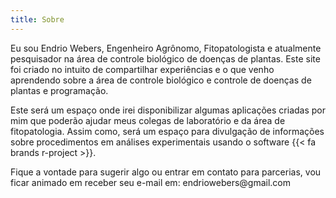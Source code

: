 ```yaml
---
title: Sobre
---
```



Eu sou Endrio Webers, Engenheiro Agrônomo, Fitopatologista e atualmente pesquisador na área de controle biológico de doenças de plantas. Este site foi criado no intuito de compartilhar experiências e o que venho aprendendo sobre a área de controle biológico e controle de doenças de plantas e programação.



Este será um espaço onde irei disponibilizar algumas aplicações criadas por mim que poderão ajudar meus colegas de laboratório e da área de fitopatologia. Assim como, será um espaço para divulgação de informações sobre procedimentos em análises experimentais usando o software {{< fa brands r-project >}}.



Fique a vontade para sugerir algo ou entrar em contato para parcerias, vou ficar animado em receber seu e-mail em: endriowebers@gmail.com
